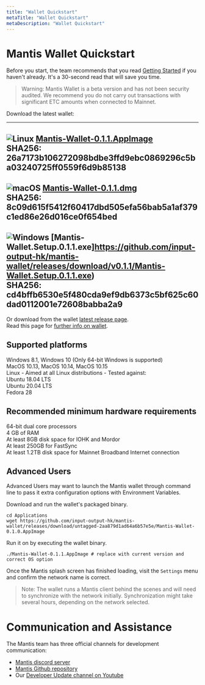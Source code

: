 ```yaml
---
title: "Wallet Quickstart"
metaTitle: "Wallet Quickstart"
metaDescription: "Wallet Quickstart"
---
```



# Mantis Wallet Quickstart

Before you start, the team recommends that you read [Getting Started](/first-steps/getting-started) if you haven't already. It's a 30-second read that will save you time.
> Warning: Mantis Wallet is a beta version and has not been security audited. We recommend you do not carry out transactions with significant ETC amounts when connected to Mainnet.


Download the latest wallet:

  ---
  ![Linux](/images/linux-SM.png) [Mantis-Wallet-0.1.1.AppImage](https://github.com/input-output-hk/mantis-wallet/releases/download/v0.1.1/Mantis-Wallet-0.1.1.AppImage)  
  SHA256: 26a7173b106272098bdbe3ffd9ebc0869296c5ba03240725ff0559f6d9b85138  
  ---
  ![macOS](/images/macos-SM.png) [Mantis-Wallet-0.1.1.dmg](https://github.com/input-output-hk/mantis-wallet/releases/download/v0.1.1/Mantis-Wallet-0.1.1.dmg)  
  SHA256: 8c09d615f5412f60417dbd505efa56bab5a1af379c1ed86e26d016ce0f654bed   
  ---
  ![Windows](/images/windows-SM.png) [Mantis-Wallet.Setup.0.1.1.exe]https://github.com/input-output-hk/mantis-wallet/releases/download/v0.1.1/Mantis-Wallet.Setup.0.1.1.exe)  
  SHA256: cd4bffb6530e5f480cda9ef9db6373c5bf625c60dad0112001e72608babba2a9   
  ---


Or download from the wallet [latest release page](https://github.com/input-output-hk/mantis-wallet/releases/latest).  
Read this page for [further info on wallet](https://docs.mantisclient.io/how-tos/how-to-use-the-wallet).

## Supported platforms

Windows 8.1, Windows 10 (Only 64-bit Windows is supported)  
MacOS 10.13, MacOS 10.14, MacOS 10.15  
Linux - Aimed at all Linux distributions - Tested against:  
Ubuntu 18.04 LTS  
Ubuntu 20.04 LTS  
Fedora 28  


## Recommended minimum hardware requirements

64-bit dual core processors  
4 GB of RAM  
At least 8GB disk space for IOHK and Mordor  
At least 250GB for FastSync  
At least 1.2TB disk space for Mainnet 
Broadband Internet connection  


## Advanced Users

Advanced Users may want to launch the Mantis wallet through command line to pass it extra configuration options with Environment Variables.

Download and run the wallet's packaged binary.

```
cd Applications
wget https://github.com/input-output-hk/mantis-wallet/releases/download/untagged-2aa879d1ad64a6b57e5e/Mantis-Wallet-0.1.0.AppImage
```

Run it on by executing the wallet binary.

```
./Mantis-Wallet-0.1.1.AppImage # replace with current version and correct OS option
```

Once the Mantis splash screen has finished loading, visit the `Settings` menu and confirm the network name is correct.

> Note: The wallet runs a Mantis client behind the scenes and will need to synchronize with the network initially. Synchronization might take several hours, depending on the network selected.

# Communication and Assistance

The Mantis team has three official channels for development communication:

* [Mantis discord server](https://discord.gg/7vUyWrN33p)
* [Mantis Github repository](https://github.com/input-output-hk/mantis)
* Our [Developer Update channel on Youtube](https://www.youtube.com/watch?v=lThEZdaJygw)
